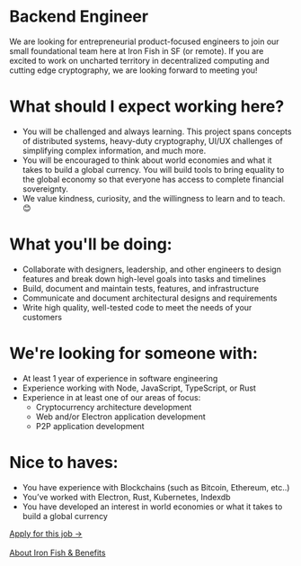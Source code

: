 # Backend Engineer

We are looking for entrepreneurial product-focused engineers to join our small foundational team here at Iron Fish in SF (or remote). If you are excited to work on uncharted territory in decentralized computing and cutting edge cryptography, we are looking forward to meeting you!

# What should I expect working here?

- You will be challenged and always learning. This project spans concepts of distributed systems, heavy-duty cryptography, UI/UX challenges of simplifying complex information, and much more.
- You will be encouraged to think about world economies and what it takes to build a global currency. You will build tools to bring equality to the global economy so that everyone has access to complete financial sovereignty.
- We value kindness, curiosity, and the willingness to learn and to teach. 😊

# What you'll be doing:

- Collaborate with designers, leadership, and other engineers to design features and break down high-level goals into tasks and timelines
- Build, document and maintain tests, features, and infrastructure
- Communicate and document architectural designs and requirements
- Write high quality, well-tested code to meet the needs of your customers

# We're looking for someone with:

- At least 1 year of experience in software engineering
- Experience working with Node, JavaScript, TypeScript, or Rust
- Experience in at least one of our areas of focus:
    - Cryptocurrency architecture development
    - Web and/or Electron application development
    - P2P application development

# Nice to haves:

- You have experience with Blockchains (such as Bitcoin, Ethereum, etc..)
- You’ve worked with Electron, Rust, Kubernetes, Indexdb
- You have developed an interest in world economies or what it takes to build a global currency

<a href="mailto:joinus@ironfish.network" className="button button--outline">Apply for this job →</a>
<br />
<br />
<a href="/careers">About Iron Fish & Benefits</a>
